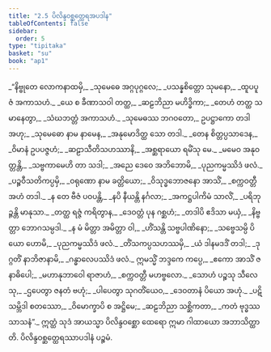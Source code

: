 ```yaml
---
title: "2.5 ပိလိန္ဒဝစ္ဆတ္ထေရအပဒါန"
tableOfContents: false
sidebar:
  order: 5
type: "tipitaka"
basket: "su"
book: "ap1"
---
```



<DynamicBreadcrumb />

<Division number="55" book="ap1" e="ch" v="20" p="65">

<Paragraph number="758" type="verses" book="ap1">
_“နိဗ္ဗုတေ လောကနာထမှိ,_  
_သုမေဓေ အဂ္ဂပုဂ္ဂလေ;_  
_ပသန္နစိတ္တော သုမနော,_  
_ထူပပူဇံ အကာသဟံ._  

</Paragraph>

</Division>
<Division number="56" book="ap1" e="ch" v="20" p="65">

<Paragraph number="759" type="verses" book="ap1">
_ယေ စ ခီဏာသဝါ တတ္ထ,_  
_ဆဠဘိညာ မဟိဒ္ဓိကာ;_  
_တေဟံ တတ္ထ သမာနေတွာ,_  
_သံဃဘတ္တံ အကာသဟံ._  

</Paragraph>

</Division>
<Division number="57" book="ap1" e="ch" v="20" p="65">

<Paragraph number="760" type="verses" book="ap1">
_သုမေဓဿ ဘဂဝတော,_  
ဥပဋ္ဌာကော တဒါ အဟု;_  
_သုမေဓော နာမ နာမေန,_  
_အနုမောဒိတ္ထ သော တဒါ._  

</Paragraph>

</Division>
<Division number="58" book="ap1" e="ch" v="20" p="65">

<Paragraph number="761" type="verses" book="ap1">
_တေန စိတ္တပ္ပသာဒေန,_  
_ဝိမာနံ ဥပပဇ္ဇဟံ;_  
_ဆဠာသီတိသဟဿာနိ,_  
_အစ္ဆရာယော ရမိံသု မေ._  

</Paragraph>

</Division>
<Division number="59" book="ap1" e="ch" v="20" p="65">

<Paragraph number="762" type="verses" book="ap1">
_မမေဝ အနုဝတ္တန္တိ,_  
_သဗ္ဗကာမေဟိ တာ သဒါ;_  
_အညေ ဒေဝေ အဘိဘောမိ,_  
_ပုညကမ္မဿိဒံ ဖလံ._  

</Paragraph>

</Division>
<Division number="60" book="ap1" e="ch" v="20" p="65">

<Paragraph number="763" type="verses" book="ap1">
_ပဉ္စဝီသတိကပ္ပမှိ,_  
_ဝရုဏော နာမ ခတ္တိယော;_  
_ဝိသုဒ္ဓဘောဇနော အာသိံ,_  
_စက္ကဝတ္တီ အဟံ တဒါ._  

</Paragraph>

</Division>
<Division number="61" book="ap1" e="ch" v="20" p="65">

<Paragraph number="764" type="verses" book="ap1">
_န တေ ဗီဇံ ပဝပန္တိ,_  
_နပိ နီယန္တိ နင်္ဂလာ;_  
_အကဋ္ဌပါကိမံ သာလိံ,_  
_ပရိဘုဉ္ဇန္တိ မာနုသာ._  

</Paragraph>

</Division>
<Division number="62" book="ap1" e="ch" v="20" p="65">

<Paragraph number="765" type="verses" book="ap1">
_တတ္ထ ရဇ္ဇံ ကရိတွာန,_  
_ဒေဝတ္တံ ပုန ဂစ္ဆဟံ;_  
_တဒါပိ ဧဒိသာ မယှံ,_  
_နိဗ္ဗတ္တာ ဘောဂသမ္ပဒါ._  

</Paragraph>

</Division>
<Division number="63" book="ap1" e="ch" v="20" p="65">

<Paragraph number="766" type="verses" book="ap1">
_န မံ မိတ္တာ အမိတ္တာ ဝါ,_  
_ဟိံသန္တိ သဗ္ဗပါဏိနော;_  
_သဗ္ဗေသမ္ပိ ပိယော ဟောမိ,_  
_ပုညကမ္မဿိဒံ ဖလံ._  

</Paragraph>

</Division>
<Division number="64" book="ap1" e="ch" v="20" p="65">

<Paragraph number="767" type="verses" book="ap1">
_တိံသကပ္ပသဟဿမှိ,_  
_ယံ ဒါနမဒဒိံ တဒါ;_  
_ဒုဂ္ဂတိံ နာဘိဇာနာမိ,_  
_ဂန္ဓာလေပဿိဒံ ဖလံ._  

</Paragraph>

</Division>
<Division number="65" book="ap1" e="ch" v="20" p="65">

<Paragraph number="768" type="verses" book="ap1">
ဣမသ္မိံ ဘဒ္ဒကေ ကပ္ပေ,_  
_ဧကော အာသိံ ဇနာဓိပေါ;_  
_မဟာနုဘာဝေါ ရာဇာဟံ,_  
_စက္ကဝတ္တီ မဟဗ္ဗလော._  

</Paragraph>

</Division>
<Division number="66" book="ap1" e="ch" v="20" p="65">

<Paragraph number="769" type="verses" book="ap1">
_သောဟံ ပဉ္စသု သီလေသု,_  
_ဌပေတွာ ဇနတံ ဗဟုံ;_  
_ပါပေတွာ သုဂတိံယေဝ,_  
_ဒေဝတာနံ ပိယော အဟုံ._  

</Paragraph>

</Division>
<Division number="67" book="ap1" e="ch" v="20" p="66">

<Paragraph number="770" type="verses" book="ap1">
_ပဋိသမ္ဘိဒါ စတဿော,_  
_ဝိမောက္ခာပိ စ အဋ္ဌိမေ;_  
_ဆဠဘိညာ သစ္ဆိကတာ,_  
_ကတံ ဗုဒ္ဓဿ သာသနံ”._  

</Paragraph>

<Paragraph number="771" book="ap1">
ဣတ္ထံ သုဒံ အာယသ္မာ ပိလိန္ဒဝစ္ဆော ထေရော ဣမာ ဂါထာယော အဘာသိတ္ထာတိ.

</Paragraph>
</Division>

<Paragraph number="772" type="center" book="ap1">
ပိလိန္ဒဝစ္ဆတ္ထေရဿာပဒါနံ ပဉ္စမံ.
</Paragraph>